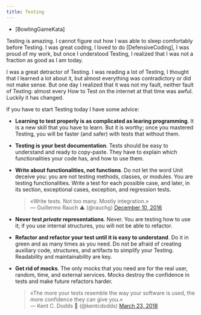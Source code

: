 ```yaml
---
title: Testing
---
```


- [BowlingGameKata]

Testing is amazing.
I cannot figure out how I was able to sleep comfortably before Testing.
I was great coding, I loved to do [DefensiveCoding], 
I was proud of my work, but once I understood Testing, 
I realized that I was not a fraction as good as I am today.

I was a great detractor of Testing. 
I was reading a lot of Testing, I thought that 
I learned a lot about it, but almost everything was 
contradictory or did not make sense. 
But one day I realized that it was not my fault, 
neither fault of Testing: almost every 
How to Test on the internet at that time was awful. 
Luckily it has changed.

If you have to start Testing today I have some advice:

- **Learning to test properly is as complicated as learing programming**. 
  It is a new skill that you have to learn. 
  But it is worthy; once you mastered Testing, 
  you will be faster (and safer) with tests that without them.

- **Testing is your best documentation**. 
  Tests should be easy to understand and ready to copy-paste. 
  They have to explain which functionalities your code has, and how to use them. 

- **Write about functionalities, not functions**. 
  Do not let the word Unit deceive you: you are not testing methods, 
  classes, or modules. You are testing functionalities. 
  Write a test for each possible case, and later, 
  in its section, exceptional cases, exception, and regression tests.
  
  <blockquote class="twitter-tweet"><p lang="en" dir="ltr">«Write tests. Not too many. Mostly integration.»<br /><span class="small">&mdash; Guillermo Rauch ▲ (@rauchg) <a href="https://twitter.com/rauchg/status/807626710350839808?ref_src=twsrc%5Etfw">December 10, 2016</a></span></p></blockquote>

- **Never test _private_ representations**. 
  Never. You are testing how to use it; if you use internal structures, 
  you will not be able to refactor.

- **Refactor and refactor your test until it is easy to understand**. 
  Do it in green and as many times as you need. 
  Do not be afraid of creating auxiliary code, structures, 
  and artifacts to simplify your Testing. Readability and maintainability are key.

- **Get rid of mocks**. 
  The only mocks that you need are for the real user, random, time, and external services.
  Mocks destroy the confidence in tests and make future refactors harder. 

  <blockquote class="twitter-tweet"><p lang="en" dir="ltr">«The more your tests resemble the way your software is used, the more confidence they can give you.»<br/><span class="small">&mdash; Kent C. Dodds 🧢 (@kentcdodds) <a href="https://twitter.com/kentcdodds/status/977018512689455106?ref_src=twsrc%5Etfw">March 23, 2018</a></span></p></blockquote>
